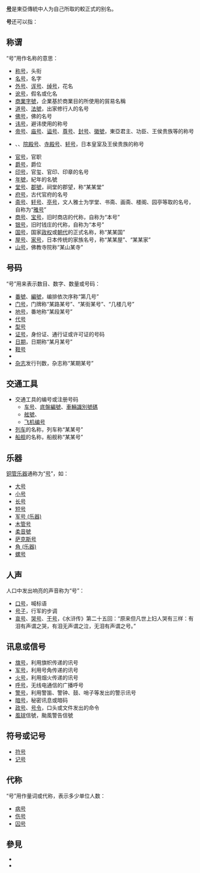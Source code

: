{{Wiktionary|号}}

'''[[号|号]]'''是東亞傳統中人为自己所取的較正式的别名。

'''号'''还可以指：

==称谓==
“号”用作名称的意思：
* [[头衔|称号]]，头衔
* [[名字|名号]]，名字
* [[外号|外号]]、[[诨号|诨号]]、[[绰号|绰号]]，花名
* [[化名|讹号]]，假名或化名
* [[商業字號|商業字號]]，企業基於商業目的所使用的貿易名稱
* [[道号|道号]]、[[法號|法號]]，出家修行人的名号
* [[佛|佛号]]，佛的名号
* [[避讳|讳号]]，避讳使用的称号
* [[皇帝|帝号]]、[[庙号|庙号]]、[[谥号|谥号]]、[[尊号|尊号]]、[[封号|封号]]、[[徽號|徽號]]，東亞君主、功臣、王侯贵族等的称号
* {{tsl|ja|宮号|宮號}}、{{tsl|ja|院号|院號}}、[[院殿号|院殿号]]、[[寺殿号|寺殿号]]、[[轩号|轩号]]，日本皇室及王侯贵族的称号
* [[官职|官号]]，官职
* [[爵位|爵号]]，爵位
* [[官印|印号]]，官玺、官印、印章的名号
* [[年號|年號]]，紀年的名號
* [[堂号|堂号]]、[[郡望|郡號]]，祠堂的郡望，称“某某堂”
* [[府号|府号]]，古代官府的名号
* [[斋号|斋号]]、[[轩号|轩号]]、[[亭号|亭号]]，文人雅士为学堂、书斋、画斋、楼阁、园亭等取的名号，自称为“[[雅号|雅号]]”
* [[商号|商号]]、[[宝号|宝号]]，旧时商店的代称，自称为“本号”
* [[银号|银号]]，旧时钱庄的代称，自称为“本号”
* [[国号|国号]]，国家[[政权|政权]]或[[朝代|朝代]]的正式名称，称“某某国”
* [[屋号|屋号]]、[[家号|家号]]，日本传统的家族名号，称“某某屋”、“某某家”
* [[山号|山号]]，佛教寺院称“某山某寺”

==号码==
“号”用来表示数目、数字、数量或号码：
* [[番號|番號]]、[[编码方案|編號]]，编排依次序称“第几号”
* [[门牌号码|门号]]，门牌称“某路某号”、“某街某号”、“几楼几号”
* [[地号|地号]]，番地称“某段某号”
* [[代号|代号]]
* [[型号|型号]]
* [[身份证|证号]]，身份证、通行证或许可证的号码
* [[日期|日期]]，日期称“某月某号”
* [[鞋号|鞋号]]
* {{tsl|en|Clothing sizes|服装尺寸}}
* [[杂志|杂志]]发行刊数，杂志称“某期某号”

==交通工具==
* 交通工具的编号或注册号码
** [[車輛號牌|车号]]、[[底盤編號|底盤編號]]、[[車輛識別號碼|車輛識別號碼]]
** [[舷號|舷號]]、{{tsl|en|Hull number|船号}}
** [[航空器註冊編號|飞机编号]]
* [[列车|列车]]的名称，列车称“某某号”
* [[船舰|船舰]]的名称，船舰称“某某号”

==乐器==
[[铜管乐器|铜管乐器]]通称为“[[号_(乐器)|号]]”，如：
* [[大号|大号]]
* [[小号|小号]]
* [[长号|长号]]
* [[短号|短号]]
* [[军号_(乐器)|军号 (乐器)]]
* [[木管号|木管号]]
* [[柔音號|柔音號]]
* [[萨克斯号|萨克斯号]]
* [[角_(乐器)|角 (乐器)]]
* [[螺号|螺号]]

==人声==
人口中发出响亮的声音称为“号”：
* [[口号|口号]]，喊标语
* [[行军歌曲|号子]]，行军的步调
* [[痛苦|哀号]]、[[哭|哭号]]、[[喊|干号]]，《水浒传》第二十五回：“原来但凡世上妇人哭有三样：有泪有声谓之哭，有泪无声谓之泣，无泪有声谓之号。”

==讯息或信号==
* [[讯号旗|旗号]]，利用旗帜传递的讯号
* [[军号|军号]]，利用号角传递的讯号
* [[火焰信号|火号]]，利用烟火传递的讯号
* [[呼号|呼号]]，无线电通信的广播呼号
* [[警号|警号]]，利用警笛、警钟、鼓、哨子等发出的警示讯号
* [[暗号|暗号]]，秘密讯息或暗码
* [[政号|政号]]、[[号令|号令]]，口头或文件发出的命令
* [[風球|風球]]信號，颱風警告信號

==符号或记号==
* [[符号|符号]]
* [[记号|记号]]

==代称==
“号”用作量词或代称，表示多少单位人数：
* [[病患|病号]]
* [[受伤|伤号]]
* [[囚犯|囚号]]

==參見==
* {{Lookfrom|号}}
* {{Lookfrom|號}}

{{disambig|H|Cat=一字消歧义}}